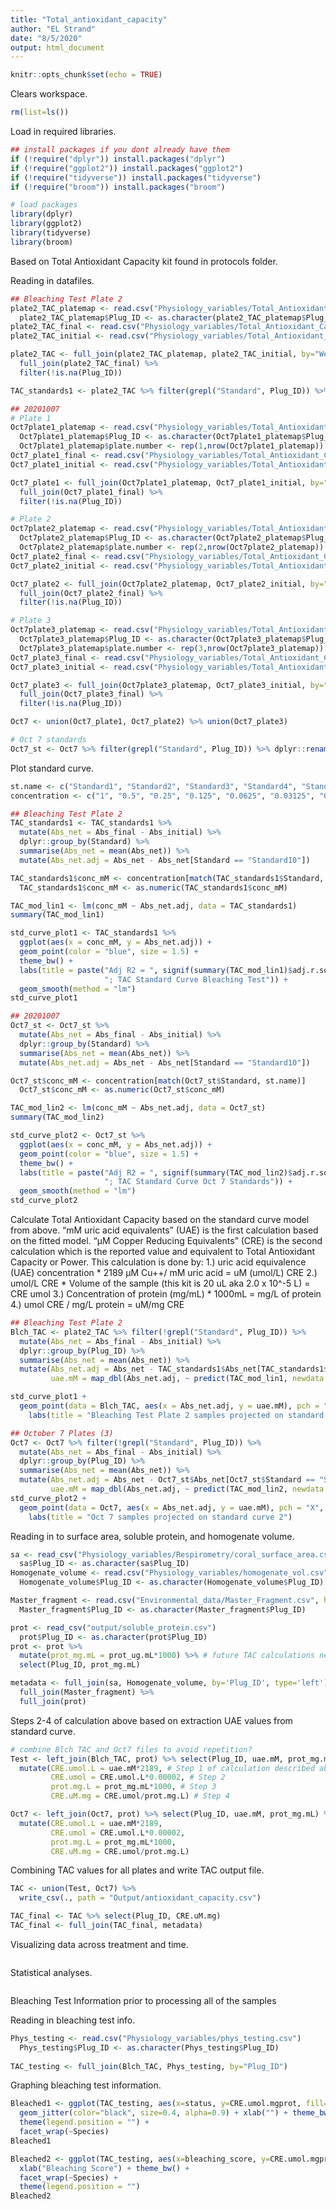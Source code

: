```yaml
---
title: "Total_antioxidant_capacity"
author: "EL Strand"
date: "8/5/2020"
output: html_document
---
```


```r
knitr::opts_chunk$set(echo = TRUE)
```

Clears workspace. 
```r
rm(list=ls())
```

Load in required libraries. 
```r
## install packages if you dont already have them
if (!require("dplyr")) install.packages("dplyr")
if (!require("ggplot2")) install.packages("ggplot2")
if (!require("tidyverse")) install.packages("tidyverse")
if (!require("broom")) install.packages("broom")

# load packages
library(dplyr)
library(ggplot2)
library(tidyverse)
library(broom)
```

Based on Total Antioxidant Capacity kit found in protocols folder. 

Reading in datafiles. 
```r
## Bleaching Test Plate 2
plate2_TAC_platemap <- read.csv("Physiology_variables/Total_Antioxidant_Capacity/20200806_Plate2_TAC_platemap.csv") 
  plate2_TAC_platemap$Plug_ID <- as.character(plate2_TAC_platemap$Plug_ID)
plate2_TAC_final <- read.csv("Physiology_variables/Total_Antioxidant_Capacity/20200806_plate2_final.csv", header=T) %>% dplyr::rename(Abs_final = X490.490)
plate2_TAC_initial <- read.csv("Physiology_variables/Total_Antioxidant_Capacity/20200806_plate2_initial.csv", header=T) %>% dplyr::rename(Abs_initial = X490.490)

plate2_TAC <- full_join(plate2_TAC_platemap, plate2_TAC_initial, by="Well") %>%
  full_join(plate2_TAC_final) %>%
  filter(!is.na(Plug_ID))

TAC_standards1 <- plate2_TAC %>% filter(grepl("Standard", Plug_ID)) %>% dplyr::rename(Standard = Plug_ID) # new dataframe (standards) with the standard values and renaming that column

## 20201007 
# Plate 1
Oct7plate1_platemap <- read.csv("Physiology_variables/Total_Antioxidant_Capacity/20201007_Plate1_TAC_platemap.csv") 
  Oct7plate1_platemap$Plug_ID <- as.character(Oct7plate1_platemap$Plug_ID)
  Oct7plate1_platemap$plate.number <- rep(1,nrow(Oct7plate1_platemap))
Oct7_plate1_final <- read.csv("Physiology_variables/Total_Antioxidant_Capacity/20201007_plate1_final.csv", header=T) %>% dplyr::rename(Abs_final = X490.490)
Oct7_plate1_initial <- read.csv("Physiology_variables/Total_Antioxidant_Capacity/20201007_plate1_initial.csv", header=T) %>% dplyr::rename(Abs_initial = X490.490)

Oct7_plate1 <- full_join(Oct7plate1_platemap, Oct7_plate1_initial, by="Well") %>%
  full_join(Oct7_plate1_final) %>%
  filter(!is.na(Plug_ID))

# Plate 2
Oct7plate2_platemap <- read.csv("Physiology_variables/Total_Antioxidant_Capacity/20201007_Plate2_TAC_platemap.csv") 
  Oct7plate2_platemap$Plug_ID <- as.character(Oct7plate2_platemap$Plug_ID)
  Oct7plate2_platemap$plate.number <- rep(2,nrow(Oct7plate2_platemap))
Oct7_plate2_final <- read.csv("Physiology_variables/Total_Antioxidant_Capacity/20201007_plate2_final.csv", header=T) %>% dplyr::rename(Abs_final = X490.490)
Oct7_plate2_initial <- read.csv("Physiology_variables/Total_Antioxidant_Capacity/20201007_plate2_initial.csv", header=T) %>% dplyr::rename(Abs_initial = X490.490)

Oct7_plate2 <- full_join(Oct7plate2_platemap, Oct7_plate2_initial, by="Well") %>%
  full_join(Oct7_plate2_final) %>%
  filter(!is.na(Plug_ID))

# Plate 3
Oct7plate3_platemap <- read.csv("Physiology_variables/Total_Antioxidant_Capacity/20201007_Plate3_TAC_platemap.csv") 
  Oct7plate3_platemap$Plug_ID <- as.character(Oct7plate3_platemap$Plug_ID)
  Oct7plate3_platemap$plate.number <- rep(3,nrow(Oct7plate3_platemap))
Oct7_plate3_final <- read.csv("Physiology_variables/Total_Antioxidant_Capacity/20201007_plate3_final.csv", header=T) %>% dplyr::rename(Abs_final = X490.490)
Oct7_plate3_initial <- read.csv("Physiology_variables/Total_Antioxidant_Capacity/20201007_plate3_initial.csv", header=T) %>% dplyr::rename(Abs_initial = X490.490)

Oct7_plate3 <- full_join(Oct7plate3_platemap, Oct7_plate3_initial, by="Well") %>%
  full_join(Oct7_plate3_final) %>%
  filter(!is.na(Plug_ID))

Oct7 <- union(Oct7_plate1, Oct7_plate2) %>% union(Oct7_plate3)

# Oct 7 standards 
Oct7_st <- Oct7 %>% filter(grepl("Standard", Plug_ID)) %>% dplyr::rename(Standard = Plug_ID)
```

Plot standard curve. 
```r
st.name <- c("Standard1", "Standard2", "Standard3", "Standard4", "Standard5", "Standard6", "Standard7", "Standard8", "Standard9", "Standard10")
concentration <- c("1", "0.5", "0.25", "0.125", "0.0625", "0.03125", "0.01560", "0.00780", "0.00390", "0")

## Bleaching Test Plate 2
TAC_standards1 <- TAC_standards1 %>%
  mutate(Abs_net = Abs_final - Abs_initial) %>% 
  dplyr::group_by(Standard) %>%
  summarise(Abs_net = mean(Abs_net)) %>%
  mutate(Abs_net.adj = Abs_net - Abs_net[Standard == "Standard10"])

TAC_standards1$conc_mM <- concentration[match(TAC_standards1$Standard, st.name)]
  TAC_standards1$conc_mM <- as.numeric(TAC_standards1$conc_mM)

TAC_mod_lin1 <- lm(conc_mM ~ Abs_net.adj, data = TAC_standards1)
summary(TAC_mod_lin1)

std_curve_plot1 <- TAC_standards1 %>%
  ggplot(aes(x = conc_mM, y = Abs_net.adj)) +
  geom_point(color = "blue", size = 1.5) + 
  theme_bw() + 
  labs(title = paste("Adj R2 = ", signif(summary(TAC_mod_lin1)$adj.r.squared, 5),
                     "; TAC Standard Curve Bleaching Test")) + 
  geom_smooth(method = "lm")
std_curve_plot1

## 20201007
Oct7_st <- Oct7_st %>%
  mutate(Abs_net = Abs_final - Abs_initial) %>% 
  dplyr::group_by(Standard) %>%
  summarise(Abs_net = mean(Abs_net)) %>%
  mutate(Abs_net.adj = Abs_net - Abs_net[Standard == "Standard10"])

Oct7_st$conc_mM <- concentration[match(Oct7_st$Standard, st.name)]
  Oct7_st$conc_mM <- as.numeric(Oct7_st$conc_mM)

TAC_mod_lin2 <- lm(conc_mM ~ Abs_net.adj, data = Oct7_st)
summary(TAC_mod_lin2)

std_curve_plot2 <- Oct7_st %>%
  ggplot(aes(x = conc_mM, y = Abs_net.adj)) +
  geom_point(color = "blue", size = 1.5) + 
  theme_bw() + 
  labs(title = paste("Adj R2 = ", signif(summary(TAC_mod_lin2)$adj.r.squared, 5),
                     "; TAC Standard Curve Oct 7 Standards")) + 
  geom_smooth(method = "lm")
std_curve_plot2
```

Calculate Total Antioxidant Capacity based on the standard curve model from above.
“mM uric acid equivalents” (UAE) is the first calculation based on the fitted model. 
“μM Copper Reducing Equivalents” (CRE) is the second calculation which is the reported value and equivalent to Total Antioxidant Capacity or Power. This calculation is done by: 
1.) uric acid equivalence (UAE) concentration * 2189 μM Cu++/ mM uric acid = uM (umol/L) CRE
2.) umol/L CRE * Volume of the sample (this kit is 20 uL aka 2.0 x 10^-5 L) = CRE umol 
3.) Concentration of protein (mg/mL) * 1000mL = mg/L of protein
4.) umol CRE / mg/L protein = uM/mg CRE

```r
## Bleaching Test Plate 2 
Blch_TAC <- plate2_TAC %>% filter(!grepl("Standard", Plug_ID)) %>%
  mutate(Abs_net = Abs_final - Abs_initial) %>%
  dplyr::group_by(Plug_ID) %>%
  summarise(Abs_net = mean(Abs_net)) %>%
  mutate(Abs_net.adj = Abs_net - TAC_standards1$Abs_net[TAC_standards1$Standard == "Standard10"],
         uae.mM = map_dbl(Abs_net.adj, ~ predict(TAC_mod_lin1, newdata = data.frame(Abs_net.adj = .))))

std_curve_plot1 +
  geom_point(data = Blch_TAC, aes(x = Abs_net.adj, y = uae.mM), pch = "X", cex = 3, alpha = 0.3) +
    labs(title = "Bleaching Test Plate 2 samples projected on standard curve 1")

## October 7 Plates (3)
Oct7 <- Oct7 %>% filter(!grepl("Standard", Plug_ID)) %>%
  mutate(Abs_net = Abs_final - Abs_initial) %>%
  dplyr::group_by(Plug_ID) %>%
  summarise(Abs_net = mean(Abs_net)) %>%
  mutate(Abs_net.adj = Abs_net - Oct7_st$Abs_net[Oct7_st$Standard == "Standard10"],
         uae.mM = map_dbl(Abs_net.adj, ~ predict(TAC_mod_lin2, newdata = data.frame(Abs_net.adj = .))))
std_curve_plot2 +
  geom_point(data = Oct7, aes(x = Abs_net.adj, y = uae.mM), pch = "X", cex = 3, alpha = 0.3) +
    labs(title = "Oct 7 samples projected on standard curve 2")
```

Reading in to surface area, soluble protein, and homogenate volume. 
```r
sa <- read_csv("Physiology_variables/Respirometry/coral_surface_area.csv") %>% dplyr::rename(Plug_ID = Sample_ID) %>% select(Plug_ID, surface.area.cm2)
  sa$Plug_ID <- as.character(sa$Plug_ID)
Homogenate_volume <- read.csv("Physiology_variables/homogenate_vol.csv") %>% select(Plug_ID, vol_mL)
  Homogenate_volume$Plug_ID <- as.character(Homogenate_volume$Plug_ID)

Master_fragment <- read.csv("Environmental_data/Master_Fragment.csv", header=T, sep=",", na.string="NA") %>% select(Plug_ID, Species, Timepoint, Temperature, Treatment, CO2)
  Master_fragment$Plug_ID <- as.character(Master_fragment$Plug_ID)

prot <- read_csv("output/soluble_protein.csv") 
  prot$Plug_ID <- as.character(prot$Plug_ID)
prot <- prot %>% 
  mutate(prot_mg.mL = prot_ug.mL*1000) %>% # future TAC calculations need protein values in mg/mL
  select(Plug_ID, prot_mg.mL)

metadata <- full_join(sa, Homogenate_volume, by='Plug_ID', type='left') %>% 
  full_join(Master_fragment) %>%
  full_join(prot)
```

Steps 2-4 of calculation above based on extraction UAE values from standard curve. 
```r
# combine Blch TAC and Oct7 files to avoid repetition?
Test <- left_join(Blch_TAC, prot) %>% select(Plug_ID, uae.mM, prot_mg.mL) %>%
  mutate(CRE.umol.L = uae.mM*2189, # Step 1 of calculation described above
         CRE.umol = CRE.umol.L*0.00002, # Step 2
         prot.mg.L = prot_mg.mL*1000, # Step 3
         CRE.uM.mg = CRE.umol/prot.mg.L) # Step 4

Oct7 <- left_join(Oct7, prot) %>% select(Plug_ID, uae.mM, prot_mg.mL) %>%
  mutate(CRE.umol.L = uae.mM*2189, 
         CRE.umol = CRE.umol.L*0.00002, 
         prot.mg.L = prot_mg.mL*1000, 
         CRE.uM.mg = CRE.umol/prot.mg.L)
```

Combining TAC values for all plates and write TAC output file.
```r
TAC <- union(Test, Oct7) %>%
  write_csv(., path = "Output/antioxidant_capacity.csv")

TAC_final <- TAC %>% select(Plug_ID, CRE.uM.mg) 
TAC_final <- full_join(TAC_final, metadata)
```

Visualizing data across treatment and time. 
```r
```

Statistical analyses. 
```r
```

############# Bleaching Test Information prior to processing all of the samples ############# 

Reading in bleaching test info. 
```r
Phys_testing <- read.csv("Physiology_variables/phys_testing.csv")
  Phys_testing$Plug_ID <- as.character(Phys_testing$Plug_ID)
  
TAC_testing <- full_join(Blch_TAC, Phys_testing, by="Plug_ID")
```

Graphing bleaching test information.
```r
Bleached1 <- ggplot(TAC_testing, aes(x=status, y=CRE.umol.mgprot, fill=status)) + geom_boxplot(alpha=0.5) +
  geom_jitter(color="black", size=0.4, alpha=0.9) + xlab("") + theme_bw() + 
  theme(legend.position = "") + 
  facet_wrap(~Species)
Bleached1

Bleached2 <- ggplot(TAC_testing, aes(x=bleaching_score, y=CRE.umol.mgprot)) + geom_point() + 
  xlab("Bleaching Score") + theme_bw() + 
  facet_wrap(~Species) + 
  theme(legend.position = "")
Bleached2
```


